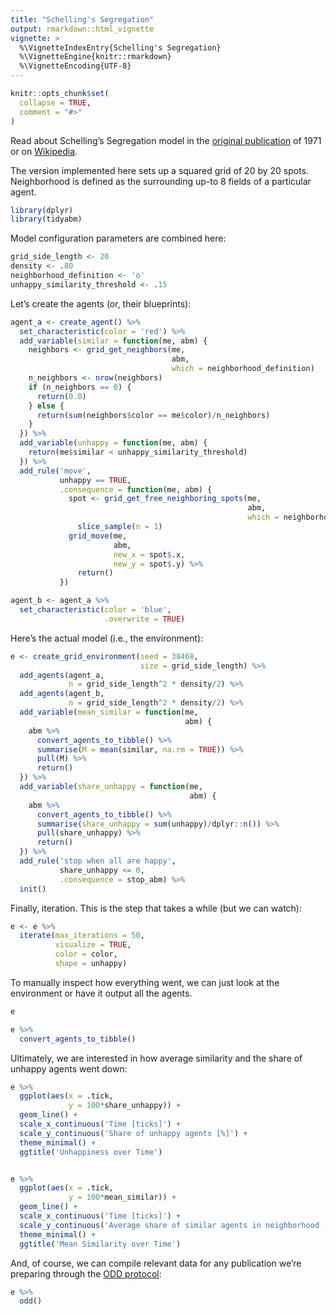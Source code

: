```yaml
---
title: "Schelling's Segregation"
output: rmarkdown::html_vignette
vignette: >
  %\VignetteIndexEntry{Schelling's Segregation}
  %\VignetteEngine{knitr::rmarkdown}
  %\VignetteEncoding{UTF-8}
---
```


```r
knitr::opts_chunk$set(
  collapse = TRUE,
  comment = "#>"
)
```

Read about Schelling's Segregation model in the [original publication](https://doi.org/10.1080%2F0022250x.1971.9989794) of 1971 or on [Wikipedia](https://en.wikipedia.org/wiki/Schelling%27s_model_of_segregation).

The version implemented here sets up a squared grid of 20 by 20 spots. Neighborhood is defined as the surrounding up-to 8 fields of a particular agent. 

```r
library(dplyr)
library(tidyabm)
```

Model configuration parameters are combined here:

```r
grid_side_length <- 20
density <- .80
neighborhood_definition <- 'o'
unhappy_similarity_threshold <- .15
```

Let's create the agents (or, their blueprints):

```r
agent_a <- create_agent() %>%
  set_characteristic(color = 'red') %>%
  add_variable(similar = function(me, abm) {
    neighbors <- grid_get_neighbors(me, 
                                    abm, 
                                    which = neighborhood_definition)
    n_neighbors <- nrow(neighbors)
    if (n_neighbors == 0) {
      return(0.0)
    } else {
      return(sum(neighbors$color == me$color)/n_neighbors)
    }
  }) %>%
  add_variable(unhappy = function(me, abm) {
    return(me$similar < unhappy_similarity_threshold)
  }) %>%
  add_rule('move',
           unhappy == TRUE,
           .consequence = function(me, abm) {
             spot <- grid_get_free_neighboring_spots(me, 
                                                     abm,
                                                     which = neighborhood_definition) %>%
               slice_sample(n = 1)
             grid_move(me, 
                       abm,
                       new_x = spot$.x,
                       new_y = spot$.y) %>%
               return()
           })

agent_b <- agent_a %>%
  set_characteristic(color = 'blue',
                     .overwrite = TRUE)
```

Here's the actual model (i.e., the environment):

```r
e <- create_grid_environment(seed = 38468,
                             size = grid_side_length) %>%
  add_agents(agent_a,
             n = grid_side_length^2 * density/2) %>%
  add_agents(agent_b,
             n = grid_side_length^2 * density/2) %>%
  add_variable(mean_similar = function(me, 
                                       abm) {
    abm %>%
      convert_agents_to_tibble() %>%
      summarise(M = mean(similar, na.rm = TRUE)) %>%
      pull(M) %>%
      return()
  }) %>%
  add_variable(share_unhappy = function(me, 
                                        abm) {
    abm %>%
      convert_agents_to_tibble() %>%
      summarise(share_unhappy = sum(unhappy)/dplyr::n()) %>%
      pull(share_unhappy) %>%
      return()
  }) %>%
  add_rule('stop when all are happy',
           share_unhappy <= 0,
           .consequence = stop_abm) %>%
  init()
```

Finally, iteration. This is the step that takes a while (but we can watch):

```r
e <- e %>% 
  iterate(max_iterations = 50,
          visualize = TRUE,
          color = color,
          shape = unhappy)
```

To manually inspect how everything went, we can just look at the environment or have it output all the agents.

```r
e

e %>% 
  convert_agents_to_tibble()
```

Ultimately, we are interested in how average similarity and the share of unhappy agents went down:

```r
e %>% 
  ggplot(aes(x = .tick,
             y = 100*share_unhappy)) +
  geom_line() +
  scale_x_continuous('Time [ticks]') +
  scale_y_continuous('Share of unhappy agents [%]') +
  theme_minimal() +
  ggtitle('Unhappiness over Time')


e %>% 
  ggplot(aes(x = .tick,
             y = 100*mean_similar)) +
  geom_line() +
  scale_x_continuous('Time [ticks]') +
  scale_y_continuous('Average share of similar agents in neighborhood [%]') +
  theme_minimal() +
  ggtitle('Mean Similarity over Time')
```

And, of course, we can compile relevant data for any publication we're preparing through the [ODD protocol](https://doi.org/10.18564/jasss.4259):
```r
e %>% 
  odd()
```
